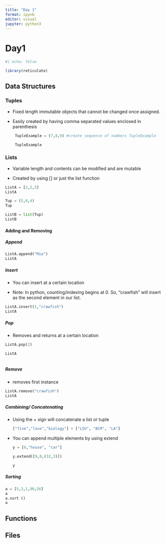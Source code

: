```yaml
---
title: "Day 1"
format: ipynb
editor: visual
jupyter: python3
---
```


# Day1

```r

#| echo: false

library(reticulate)

```

## Data Structures

### Tuples

-   Fixed length immutable objects that cannot be changed once assigned.

-   Easily created by having comma separated values enclosed in parenthesis

    ```python

     TupleExample = (7,8,9) #create sequence of numbers TupleExample
     
     TupleExample

    ```

### Lists

-   Variable length and contents can be modified and are mutable

-   Created by using \[\] or just the list function

```python

ListA = [2,2,5]
ListA

Tup = (5,0,4)
Tup

ListB = list(Tup)
ListB


```

#### Adding and Removing 

##### **Append**

```python

ListA.append("Mia")
ListA
```

##### **Insert**

-   You can insert at a certain location

-   Note: In python, counting/indexing begins at 0. So, "crawfish" will insert as the second element in our list.

```python

ListA.insert(1,"crawfish")
ListA

```

##### Pop

-   Removes and returns at a certain location

```python

ListA.pop(2)

ListA



```

##### Remove

-   removes first instance

```python

ListA.remove("crawfish")
ListA

```

##### Combining/ Concatenating 

-   Using the + sign will concatenate a list or tuple

    ```python

    ["five","love","biology"] + ["LSU", "BCM", "LA"]
    ```

-   You can append multiple elements by using extend

    ```python

    y = [6,"house", "car"]

    y.extend([9,0,(32,3)])

    y
    ```

##### Sorting

```python

a = [5,3,1,90,56]
a
a.sort ()
a
```

## Functions

## Files
